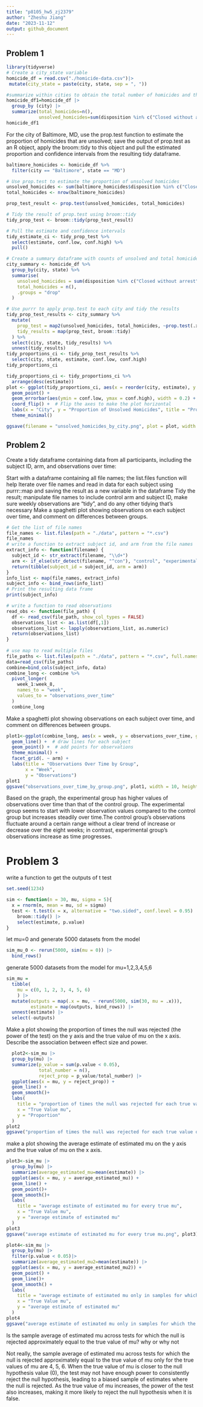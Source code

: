```yaml
---
title: "p8105_hw5_zj2379"
author: "Zheshu Jiang"
date: "2023-11-12"
output: github_document
---
```


## Problem 1
```r
library(tidyverse)
# Create a city_state variable
homicide_df = read.csv("./homicide-data.csv")|>
 mutate(city_state = paste(city, state, sep = ", "))

#summarize within cities to obtain the total number of homicides and the number of unsolved homicides 
homicide_df1=homicide_df |>
  group_by (city) |>
  summarize(total_homicides=n(),
            unsolved_homicides=sum(disposition %in% c("Closed without arrest","Closed by arrest")))
homicide_df1
```

For the city of Baltimore, MD, use the prop.test function to estimate the proportion of homicides that are unsolved; save the output of prop.test as an R object, apply the broom::tidy to this object and pull the estimated proportion and confidence intervals from the resulting tidy dataframe.

```r
baltimore_homicides <- homicide_df %>%
  filter(city == "Baltimore", state == "MD")

# Use prop.test to estimate the proportion of unsolved homicides
unsolved_homicides <- sum(baltimore_homicides$disposition %in% c("Closed without arrest", "Open/No arrest"))
total_homicides <- nrow(baltimore_homicides)

prop_test_result <- prop.test(unsolved_homicides, total_homicides)

# Tidy the result of prop.test using broom::tidy
tidy_prop_test <- broom::tidy(prop_test_result)

# Pull the estimate and confidence intervals
tidy_estimate_ci <- tidy_prop_test %>%
  select(estimate, conf.low, conf.high) %>%
  pull()
```

```r

# Create a summary dataframe with counts of unsolved and total homicides by city
city_summary <- homicide_df %>%
  group_by(city, state) %>%
  summarise(
    unsolved_homicides = sum(disposition %in% c("Closed without arrest", "Open/No arrest")),
    total_homicides = n(),
    .groups = "drop"
  )

# Use purrr to apply prop.test to each city and tidy the results
tidy_prop_test_results <- city_summary %>%
  mutate(
    prop_test = map2(unsolved_homicides, total_homicides, ~prop.test(.x, .y)),
    tidy_results = map(prop_test, broom::tidy)
  ) %>%
  select(city, state, tidy_results) %>%
  unnest(tidy_results)
tidy_proportions_ci <- tidy_prop_test_results %>%
  select(city, state, estimate, conf.low, conf.high)
tidy_proportions_ci
```

```r
tidy_proportions_ci <- tidy_proportions_ci %>%
  arrange(desc(estimate))
plot <- ggplot(tidy_proportions_ci, aes(x = reorder(city, estimate), y = estimate)) +
  geom_point() +
  geom_errorbar(aes(ymin = conf.low, ymax = conf.high), width = 0.2) +
  coord_flip() +  # Flip the axes to make the plot horizontal
  labs(x = "City", y = "Proportion of Unsolved Homicides", title = "Proportion of Unsolved Homicides by City") +
  theme_minimal()

ggsave(filename = "unsolved_homicides_by_city.png", plot = plot, width = 10, height = 8, dpi = 300)
```

## Problem 2

Create a tidy dataframe containing data from all participants, including the subject ID, arm, and observations over time:

Start with a dataframe containing all file names; the list.files function will help
Iterate over file names and read in data for each subject using purrr::map and saving the result as a new variable in the dataframe
Tidy the result; manipulate file names to include control arm and subject ID, make sure weekly observations are “tidy”, and do any other tidying that’s necessary
Make a spaghetti plot showing observations on each subject over time, and comment on differences between groups.

```r
# Get the list of file names
file_names <- list.files(path = "./data", pattern = "*.csv")
file_names
# write a function to extract subject id, and arm from the file names
extract_info <- function(filename) {
  subject_id <- str_extract(filename, "\\d+")
  arm <- if_else(str_detect(filename, "^con"), "control", "experimental")
  return(tibble(subject_id = subject_id, arm = arm))
}
info_list <- map(file_names, extract_info)
subject_info <- bind_rows(info_list)
# Print the resulting data frame
print(subject_info)
```



```r
# write a function to read observations
read_obs <- function(file_path) {
  df <- read_csv(file_path, show_col_types = FALSE)
  observations_list <- as.list(df[,1])
  observations_list <- lapply(observations_list, as.numeric)
  return(observations_list)
}
 
# use map to read multiple files
file_paths <- list.files(path = "./data", pattern = "*.csv", full.names = TRUE)
data=read_csv(file_paths)
combine=bind_cols(subject_info, data)
combine_long <- combine %>%
  pivot_longer(
    week_1:week_8,
    names_to = "week",
    values_to = "observations_over_time"
  )
  combine_long
```
Make a spaghetti plot showing observations on each subject over time, and comment on differences between groups.


```r
plot1<-ggplot(combine_long, aes(x = week, y = observations_over_time, group = subject_id, color = arm)) +
  geom_line() +  # draw lines for each subject
  geom_point() +  # add points for observations
  theme_minimal() +  
  facet_grid(. ~ arm) +
  labs(title = "Observations Over Time by Group",
       x = "Week",
       y = "Observations") 
plot1
ggsave("observations_over_time_by_group.png", plot1, width = 10, height = 6, dpi = 300)
```

Based on the graph, the experimental group has higher values of observations over time than that of the control group. The experimental group seems to start with lower observation values compared to the control group but increases steadily over time.The control group’s observations fluctuate around a certain range without a clear trend of increase or decrease over the eight weeks; in contrast, experimental group's observations increase as time progresses.


# Problem 3
write a function to get the outputs of t test
```r
set.seed(1234)

sim <- function(n = 30, mu, sigma = 5){
  x = rnorm(n, mean = mu, sd = sigma)
  test <- t.test(x = x, alternative = "two.sided", conf.level = 0.95) |>
    broom::tidy() |>
    select(estimate, p.value)
}
```

let mu=0 and generate 5000 datasets from the model
```r
sim_mu_0 <- rerun(5000, sim(mu = 0)) |>
  bind_rows()
```


generate 5000 datasets from the model for mu=1,2,3,4,5,6

```r
sim_mu = 
  tibble(
    mu = c(0, 1, 2, 3, 4, 5, 6)
    ) |>
  mutate(outputs = map(.x = mu, ~ rerun(5000, sim(30, mu = .x))),
         estimate = map(outputs, bind_rows)) |>
  unnest(estimate) |>
  select(-outputs)
```

Make a plot showing the proportion of times the null was rejected (the power of the test) on the y axis and the true value of mu on the x axis. Describe the association between effect size and power.


```r
  plot2<-sim_mu |>
  group_by(mu) |>
  summarize(p_value = sum(p.value < 0.05), 
            total_number = n(), 
            reject_prop = p_value/total_number) |>
  ggplot(aes(x = mu, y = reject_prop)) + 
  geom_line() + 
  geom_smooth()+
  labs(
    title = "proportion of times the null was rejected for each true value of mu",
    x = "True Value mu", 
    y = "Proportion"
  )
plot2
ggsave("proportion of times the null was rejected for each true value of mu.png", plot2)
```

make a plot showing the average estimate of estimated mu on the y axis and the true value of mu on the x axis. 

```r
plot3<-sim_mu |>
  group_by(mu) |>
  summarize(average_estimated_mu=mean(estimate)) |>
  ggplot(aes(x = mu, y = average_estimated_mu)) + 
  geom_line() + 
  geom_point()+
  geom_smooth()+
  labs(
    title = "average estimate of estimated mu for every true mu",
    x = "True Value mu", 
    y = "average estimate of estimated mu"
  )
plot3
ggsave("average estimate of estimated mu for every true mu.png", plot3)
```

```r
plot4<-sim_mu |>
  group_by(mu) |>
  filter(p.value < 0.05)|>
  summarize(average_estimated_mu2=mean(estimate)) |>
  ggplot(aes(x = mu, y = average_estimated_mu2)) + 
  geom_point() + 
  geom_line()+
  geom_smooth() +
  labs(
    title = "average estimate of estimated mu only in samples for which the null was rejected for every true mu",
    x = "True Value mu", 
    y = "average estimate of estimated mu"
  )
plot4
ggsave("average estimate of estimated mu only in samples for which the null was rejected for every true mu.png", plot4)
```

Is the sample average of estimated mu across tests for which the null is rejected approximately equal to the true value of mu? why or why not

Not really, the sample average of estimated mu across tests for which the null is rejected approximately equal to the true value of mu only for the true values of mu are 4, 5, 6. When the true value of mu is closer to the null hypothesis value (0), the test may not have enough power to consistently reject the null hypothesis, leading to a biased sample of estimates where the null is rejected. As the true value of mu increases, the power of the test also increases, making it more likely to reject the null hypothesis when it is false.
